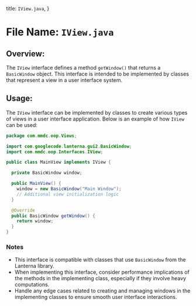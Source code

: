   title: `IView.java`,
}

# File Name: `IView.java`
## Overview: 
The `IView` interface defines a method `getWindow()` that returns a `BasicWindow` object. This interface is intended to be implemented by classes that represent a view in a user interface system.

## Usage: 
The `IView` interface can be implemented by classes to create various types of views in a user interface application. Below is an example of how `IView` can be used:

```java
package com.mmdc.oop.Views;

import com.googlecode.lanterna.gui2.BasicWindow;
import com.mmdc.oop.Interfaces.IView;

public class MainView implements IView {

  private BasicWindow window;

  public MainView() {
    window = new BasicWindow("Main Window");
    // Additional view initialization logic
  }

  @Override
  public BasicWindow getWindow() {
    return window;
  }
}
```

### Notes
- This interface is compatible with classes that use `BasicWindow` from the Lanterna library.
- When implementing this interface, consider performance implications of the methods in the implementing class, especially if they involve heavy computations.
- Handle any edge cases related to creating and managing windows in the implementing classes to ensure smooth user interface interactions.